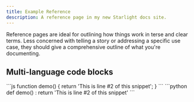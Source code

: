 ```yaml
---
title: Example Reference
description: A reference page in my new Starlight docs site.
---
```


Reference pages are ideal for outlining how things work in terse and clear terms.
Less concerned with telling a story or addressing a specific use case, they should give a comprehensive outline of what you're documenting.

## Multi-language code blocks


<Tabs>
  <TabItem label="JS" icon="">
  ```js
  function demo() {
    return 'This is line #2 of this snippet';
  }
  ```
  </TabItem>
  <TabItem label="Python" icon="">
    ```python
    def demo() :
      return 'This is line #2 of this snippet'
    ```
  </TabItem>
</Tabs>